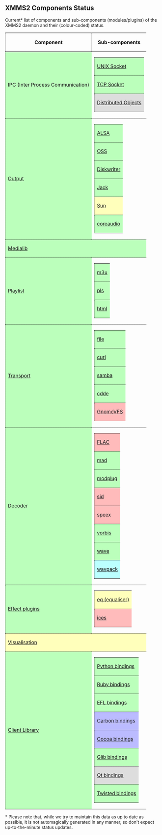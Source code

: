 == XMMS2 Components Status ==

Current* list of components and sub-components (modules/plugins) of the XMMS2 daemon and their (colour-coded) status.

{| style="border: 1px dotted #000"
! style="border-bottom: 1px dotted #000; border-left: 1px dotted #000" | Component !! style="border-bottom: 1px dotted #000; border-left: 1px dotted #000" | Sub-components
|-
| style="border-bottom: 1px dotted #000; border-left: 1px dotted #000; background-color: #bfb" | IPC (Inter Process Communication)
| style="border-bottom: 1px dotted #000" |
{|
| style="border-bottom: 1px dotted #000; border-left: 1px dotted #000; background-color: #bfb" | [[Component:UNIX Socket | UNIX Socket]]
|-
| style="border-bottom: 1px dotted #000; border-left: 1px dotted #000; background-color: #bfb" | [[Component:TCP Socket | TCP Socket]]
|-
| style="border-bottom: 1px dotted #000; border-left: 1px dotted #000; background-color: #ddd" | [[Component:Distributed Objects | Distributed Objects]]
|}
|-
| style="border-bottom: 1px dotted #000; border-left: 1px dotted #000; background-color: #bfb" | [[Component:Output | Output]]
| style="border-bottom: 1px dotted #000" |
{|
| style="border-bottom: 1px dotted #000; border-left: 1px dotted #000; background-color: #bfb" | [[Component:ALSA | ALSA]]
|-
| style="border-bottom: 1px dotted #000; border-left: 1px dotted #000; background-color: #bfb" | [[Component:OSS | OSS]]
|-
| style="border-bottom: 1px dotted #000; border-left: 1px dotted #000; background-color: #bfb" | [[Component:Diskwriter | Diskwriter]]
|-
| style="border-bottom: 1px dotted #000; border-left: 1px dotted #000; background-color: #bfb" | [[Component:Jack | Jack]]
|-
| style="border-bottom: 1px dotted #000; border-left: 1px dotted #000; background-color: #ffb" | [[Component:Sun | Sun]]
|-
| style="border-bottom: 1px dotted #000; border-left: 1px dotted #000; background-color: #bfb" | [[Component:coreaudio | coreaudio]]
|}
|-
| colspan="2" style="border-bottom: 1px dotted #000; border-left: 1px dotted #000; background-color: #bfb" | [[Component:Medialib | Medialib]]
|-
| style="border-bottom: 1px dotted #000; border-left: 1px dotted #000; background-color: #bfb" | [[Component:Playlist | Playlist]]
| style="border-bottom: 1px dotted #000" |
{|
| style="border-bottom: 1px dotted #000; border-left: 1px dotted #000; background-color: #bfb" | [[Component:m3u | m3u]]
|-
| style="border-bottom: 1px dotted #000; border-left: 1px dotted #000; background-color: #bfb" | [[Component:pls | pls]]
|-
| style="border-bottom: 1px dotted #000; border-left: 1px dotted #000; background-color: #bfb" | [[Component:html | html]]
|}
|-
| style="border-bottom: 1px dotted #000; border-left: 1px dotted #000; background-color: #bfb" | [[Component:Transport | Transport]]
| style="border-bottom: 1px dotted #000" |
{|
| style="border-bottom: 1px dotted #000; border-left: 1px dotted #000; background-color: #bfb" | [[Component:file | file]]
|-
| style="border-bottom: 1px dotted #000; border-left: 1px dotted #000; background-color: #bfb" | [[Component:curl | curl]]
| style="border-bottom: 1px dotted #000" |
{|
| style="border-bottom: 1px dotted #000; border-left: 1px dotted #000; background-color: #bfb" | [[Component:HTTP | HTTP]]
|-
| style="border-bottom: 1px dotted #000; border-left: 1px dotted #000; background-color: #fbb" | [[Component:FTP | FTP]]
|}
|-
| style="border-bottom: 1px dotted #000; border-left: 1px dotted #000; background-color: #bfb" | [[Component:samba | samba]]
|-
| style="border-bottom: 1px dotted #000; border-left: 1px dotted #000; background-color: #bfb" | [[Component:cdde | cdde]]
|-
| style="border-bottom: 1px dotted #000; border-left: 1px dotted #000; background-color: #fbb" | [[Component:GnomeVFS | GnomeVFS]]
|}
|-
| style="border-bottom: 1px dotted #000; border-left: 1px dotted #000; background-color: #bfb" | [[Component:Decoder | Decoder]]
| style="border-bottom: 1px dotted #000" |
{|
| style="border-bottom: 1px dotted #000; border-left: 1px dotted #000; background-color: #fbb" | [[Component:FLAC | FLAC]]
|-
| style="border-bottom: 1px dotted #000; border-left: 1px dotted #000; background-color: #bfb" | [[Component:mad | mad]]
|-
| style="border-bottom: 1px dotted #000; border-left: 1px dotted #000; background-color: #bfb" | [[Component:modplug | modplug]]
|-
| style="border-bottom: 1px dotted #000; border-left: 1px dotted #000; background-color: #fbb" | [[Component:sid | sid]]
|-
| style="border-bottom: 1px dotted #000; border-left: 1px dotted #000; background-color: #fbb" | [[Component:speex | speex]]
|-
| style="border-bottom: 1px dotted #000; border-left: 1px dotted #000; background-color: #bfb" | [[Component:vorbis | vorbis]]
|-
| style="border-bottom: 1px dotted #000; border-left: 1px dotted #000; background-color: #bfb" | [[Component:wave | wave]]
|-
| style="border-bottom: 1px dotted #000; border-left: 1px dotted #000; background-color: #bff" | [[Component:wavpack | wavpack]]
|}
|-
| style="border-bottom: 1px dotted #000; border-left: 1px dotted #000; background-color: #bfb" | [[Component:Effects | Effect plugins]]
| style="border-bottom: 1px dotted #000" |
{|
| style="border-bottom: 1px dotted #000; border-left: 1px dotted #000; background-color: #ffb" | [[Component:equaliser | eq (equaliser)]]
|-
| style="border-bottom: 1px dotted #000; border-left: 1px dotted #000; background-color: #fbb" | [[Component:ices | ices]]
|}
|-
| colspan="2" style="border-bottom: 1px dotted #000; border-left: 1px dotted #000; background-color: #ffb" | [[Component:Visualisation | Visualisation]]
|-
| style="border-bottom: 1px dotted #000; border-left: 1px dotted #000; background-color: #bfb" | [[Component:Client Library | Client Library]]
| style="border-bottom: 1px dotted #000" |
{|
| style="border-bottom: 1px dotted #000; border-left: 1px dotted #000; background-color: #bfb" | [[Component:Python bindings | Python bindings]]
|-
| style="border-bottom: 1px dotted #000; border-left: 1px dotted #000; background-color: #bfb" | [[Component:Ruby bindings | Ruby bindings]]
|-
| style="border-bottom: 1px dotted #000; border-left: 1px dotted #000; background-color: #bfb" | [[Component:EFL bindings | EFL bindings]]
|-
| style="border-bottom: 1px dotted #000; border-left: 1px dotted #000; background-color: #bbf" | [[Component:Carbon bindings | Carbon bindings]]
|-
| style="border-bottom: 1px dotted #000; border-left: 1px dotted #000; background-color: #bbf" | [[Component:Cocoa bindings | Cocoa bindings]]
|-
| style="border-bottom: 1px dotted #000; border-left: 1px dotted #000; background-color: #bfb" | [[Component:Glib bindings | Glib bindings]]
|-
| style="border-bottom: 1px dotted #000; border-left: 1px dotted #000; background-color: #ddd" | [[Component:Qt bindings | Qt bindings]]
|-
| style="border-bottom: 1px dotted #000; border-left: 1px dotted #000; background-color: #bfb" | [[Component:Twisted bindings | Twisted bindings]]
|}
|}

<nowiki>*</nowiki> Please note that, while we try to maintain this data as up to date as possible, it is not automagically generated in any manner, so don't expect up-to-the-minute status updates.

{{ed|ComponentStatus|component status}}